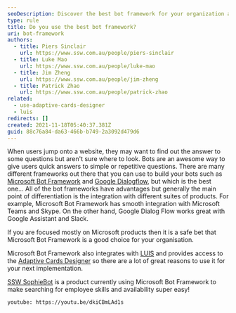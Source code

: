 ```yaml
---
seoDescription: Discover the best bot framework for your organization and create engaging chatbots with seamless integration into Microsoft products.
type: rule
title: Do you use the best bot framework?
uri: bot-framework
authors:
  - title: Piers Sinclair
    url: https://www.ssw.com.au/people/piers-sinclair
  - title: Luke Mao
    url: https://www.ssw.com.au/people/luke-mao
  - title: Jim Zheng
    url: https://www.ssw.com.au/people/jim-zheng
  - title: Patrick Zhao
    url: https://www.ssw.com.au/people/patrick-zhao
related:
  - use-adaptive-cards-designer
  - luis
redirects: []
created: 2021-11-18T05:40:37.381Z
guid: 88c76a84-da63-466b-b749-2a3092d479d6
---
```


When users jump onto a website, they may want to find out the answer to some questions but aren't sure where to look. Bots are an awesome way to give users quick answers to simple or repetitive questions. There are many different frameworks out there that you can use to build your bots such as [Microsoft Bot Framework](https://dev.botframework.com/) and [Google Dialogflow](https://cloud.google.com/dialogflow), but which is the best one...
All of the bot frameworks have advantages but generally the main point of differentiation is the integration with different suites of products. For example, Microsoft Bot Framework has smooth integration with Microsoft Teams and Skype. On the other hand, Google Dialog Flow works great with Google Assistant and Slack.

If you are focused mostly on Microsoft products then it is a safe bet that Microsoft Bot Framework is a good choice for your organisation.

Microsoft Bot Framework also integrates with [LUIS](https://www.luis.ai/) and provides access to the [Adaptive Cards Designer](https://adaptivecards.io/designer/) so there are a lot of great reasons to use it for your next implementation.

[SSW SophieBot](https://sswsophie.com/sophiebot/) is a product currently using Microsoft Bot Framework to make searching for employee skills and availability super easy!

`youtube: https://youtu.be/dkiCBmLAd1s`